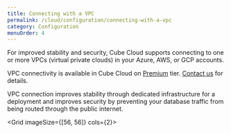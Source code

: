 ```yaml
---
title: Connecting with a VPC
permalink: /cloud/configuration/connecting-with-a-vpc
category: Configuration
menuOrder: 4
---
```


For improved stability and security, Cube Cloud supports connecting to one
or more VPCs (virtual private clouds) in your Azure, AWS, or GCP accounts.

<SuccessBox>

VPC connectivity is available in Cube Cloud on [Premium](https://cube.dev/pricing) tier. [Contact us](https://cube.dev/contact) for details.

</SuccessBox>

VPC connection
improves stability through dedicated infrastructure for a deployment and
improves security by preventing your database traffic from being routed through
the public internet.

<Grid imageSize={[56, 56]} cols={2}>
  <GridItem
    url="connecting-with-a-vpc/aws"
    imageUrl="https://raw.githubusercontent.com/cube-js/cube.js/master/docs/static/icons/aws.svg"
    title="Amazon Web Services"
  />
  <GridItem
    url="connecting-with-a-vpc/gcp"
    imageUrl="https://raw.githubusercontent.com/cube-js/cube.js/master/docs/static/icons/gcp.svg"
    title="Google Cloud Platform"
  />
  <GridItem
    url="connecting-with-a-vpc/azure"
    imageUrl="https://raw.githubusercontent.com/cube-js/cube.js/master/docs/static/icons/azure.svg"
    title="Microsoft Azure"
  />
</Grid>
